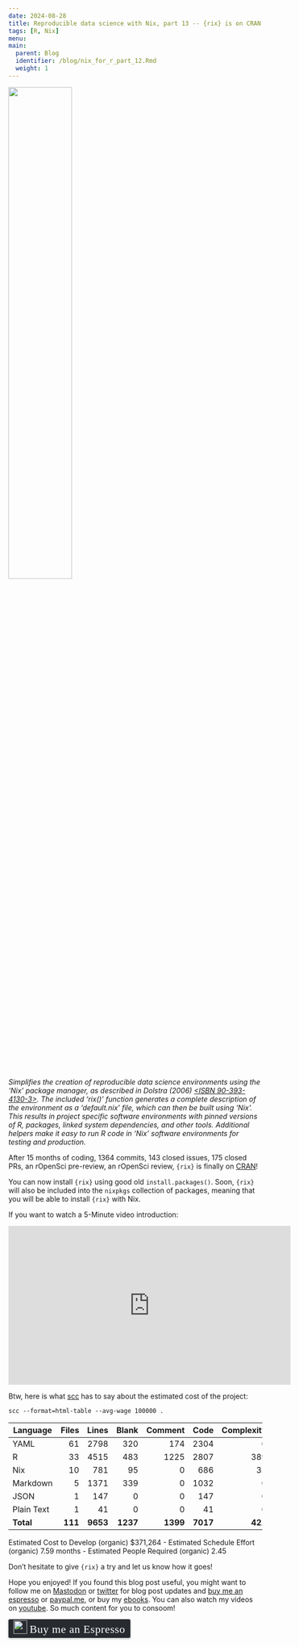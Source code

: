```yaml
---
date: 2024-08-28
title: Reproducible data science with Nix, part 13 -- {rix} is on CRAN!
tags: [R, Nix]
menu:
main:
  parent: Blog
  identifier: /blog/nix_for_r_part_12.Rmd
  weight: 1
---
```



<div align="center">
 <a href = "https://docs.ropensci.org/rix">
   <img src="/img/rix-logo.png" width="50%"/>
 </a>
</div>

*Simplifies the creation of reproducible data science environments using the
'Nix' package manager, as described in Dolstra (2006) [<ISBN
90-393-4130-3>](https://dspace.library.uu.nl/handle/1874/7540). The included
'rix()' function generates a complete description of the environment as a
'default.nix' file, which can then be built using 'Nix'. This results in project
specific software environments with pinned versions of R, packages, linked
system dependencies, and other tools. Additional helpers make it easy to run R
code in 'Nix' software environments for testing and production.*

After 15 months of coding, 1364 commits, 143 closed issues, 175 closed PRs, an
rOpenSci pre-review, an rOpenSci review, `{rix}` is finally on [CRAN](https://cran.r-project.org/web/packages/rix/index.html)!

You can now install `{rix}` using good old `install.packages()`. Soon, `{rix}`
will also be included into the `nixpkgs` collection of packages, meaning that
you will be able to install `{rix}` with Nix.

If you want to watch a 5-Minute video introduction:


<div align="center">
<iframe width="560" height="315" src="https://www.youtube.com/embed/OOu6gjQ310c?si=tQ-s9ZgEBxak8k8G" title="YouTube video player" frameborder="0" allow="accelerometer; autoplay; clipboard-write; encrypted-media; gyroscope; picture-in-picture; web-share" referrerpolicy="strict-origin-when-cross-origin" allowfullscreen></iframe>
</div>

Btw, here is what [scc](https://github.com/boyter/scc) has to say about the estimated cost of the project:

`scc --format=html-table --avg-wage 100000 .`

<div align="center">

| **Language**  | **Files** | **Lines** | **Blank** | **Comment** | **Code** | **Complexity** | **Bytes** |
|---------------|----------:|----------:|----------:|------------:|---------:|---------------:|----------:|
| YAML          | 61       | 2798     | 320      | 174        | 2304    | 0             | 69187    |
| R             | 33       | 4515     | 483      | 1225       | 2807    | 389           | 153288   |
| Nix           | 10       | 781      | 95       | 0          | 686     | 32            | 18644    |
| Markdown      | 5        | 1371     | 339      | 0          | 1032    | 0             | 63758    |
| JSON          | 1        | 147      | 0        | 0          | 147     | 0             | 4637     |
| Plain Text    | 1        | 41       | 0        | 0          | 41      | 0             | 2269     |
| **Total**     | **111**  | **9653** | **1237** | **1399**   | **7017**| **421**       | **311783**|

</div>

Estimated Cost to Develop (organic) $371,264 - Estimated Schedule Effort (organic) 7.59 months - Estimated People Required (organic) 2.45

Don't hesitate to give `{rix}` a try and let us know how it goes!


<p>Hope you enjoyed! If you found this blog post useful, you might want to follow
me on <a href="https://fosstodon.org/@brodriguesco">Mastodon</a> or <a href="https://www.twitter.com/brodriguesco">twitter</a> for blog post updates and
<a href="https://www.buymeacoffee.com/brodriguesco">buy me an espresso</a> or <a href="https://www.paypal.me/brodriguesco">paypal.me</a>, or buy my <a href="https://www.brodrigues.co/about/books/">ebooks</a>.
You can also watch my videos on <a href="https://www.youtube.com/c/BrunoRodrigues1988/">youtube</a>.
So much content for you to consoom!</p>
<style>.bmc-button img{width: 27px !important;margin-bottom: 1px !important;box-shadow: none !important;border: none !important;vertical-align: middle !important;}.bmc-button{line-height: 36px !important;height:37px !important;text-decoration: none !important;display:inline-flex !important;color:#ffffff !important;background-color:#272b30 !important;border-radius: 3px !important;border: 1px solid transparent !important;padding: 1px 9px !important;font-size: 22px !important;letter-spacing:0.6px !important;box-shadow: 0px 1px 2px rgba(190, 190, 190, 0.5) !important;-webkit-box-shadow: 0px 1px 2px 2px rgba(190, 190, 190, 0.5) !important;margin: 0 auto !important;font-family:'Cookie', cursive !important;-webkit-box-sizing: border-box !important;box-sizing: border-box !important;-o-transition: 0.3s all linear !important;-webkit-transition: 0.3s all linear !important;-moz-transition: 0.3s all linear !important;-ms-transition: 0.3s all linear !important;transition: 0.3s all linear !important;}.bmc-button:hover, .bmc-button:active, .bmc-button:focus {-webkit-box-shadow: 0px 1px 2px 2px rgba(190, 190, 190, 0.5) !important;text-decoration: none !important;box-shadow: 0px 1px 2px 2px rgba(190, 190, 190, 0.5) !important;opacity: 0.85 !important;color:#82518c !important;}</style>
<p><link href="https://fonts.googleapis.com/css?family=Cookie" rel="stylesheet"><a class="bmc-button" target="_blank" href="https://www.buymeacoffee.com/brodriguesco"><img src="https://www.buymeacoffee.com/assets/img/BMC-btn-logo.svg" alt="Buy me an Espresso"><span style="margin-left:5px">Buy me an Espresso</span></a></p>

